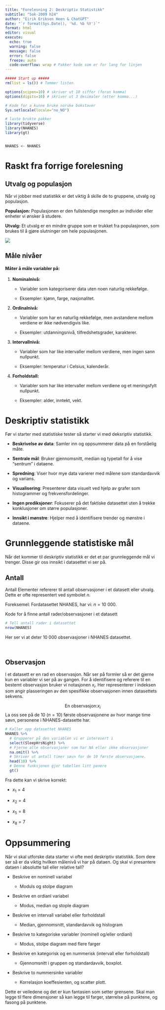 ---
title: "Forelesning 2: Deskriptiv Statistikk"
subtitle: "Sok-2009 h24"
author: "Eirik Eriksen Heen & ChatGPT"
date: "`r format(Sys.Date(), '%d. %b %Y')`"
format: html
editor: visual
execute:
  echo: true
  warning: false
  message: false
  error: false
  freeze: auto
  code-overflow: wrap # Pakker kode som er for lang for linjen
---

```{r oppstart, include = FALSE}
##### Start up #####
rm(list = ls()) # Tommer listen

options(scipen=10) # skriver ut 10 siffer (foran komma)
options(digits=10) # skriver ut 3 desimaler (etter komma...)

# Kode for a kunne bruke norske bokstaver
Sys.setlocale(locale="no_NO")

# laste brukte pakker
library(tidyverse)
library(NHANES)
library(gt)


NHANES <- NHANES
```

# Raskt fra forrige forelesning

## Utvalg og populasjon

Når vi jobber med statistikk er det viktig å skille de to gruppene, utvalg og populasjon.

**Populasjon:** Populasjonen er den fullstendige mengden av individer eller enheter vi ønsker å studere.

**Utvalg:** Et utvalg er en mindre gruppe som er trukket fra populasjonen, som brukes til å gjøre slutninger om hele populasjonen.

![](images/populasjon-utvalg.png)

## Måle nivåer

#### Måter å måle variabler på:

1.  **Nominalnivå:**

    -   Variabler som kategoriserer data uten noen naturlig rekkefølge.

    -   Eksempler: kjønn, farge, nasjonalitet.

2.  **Ordinalnivå:**

    -   Variabler som har en naturlig rekkefølge, men avstandene mellom verdiene er ikke nødvendigvis like.

    -   Eksempler: utdanningsnivå, tilfredshetsgrader, karakterer.

3.  **Intervallnivå:**

    -   Variabler som har like intervaller mellom verdiene, men ingen sann nullpunkt.

    -   Eksempler: temperatur i Celsius, kalenderår.

4.  **Forholdstall:**

    -   Variabler som har like intervaller mellom verdiene og et meningsfylt nullpunkt.

    -   Eksempler: alder, inntekt, vekt.

\newpage

# Deskriptiv statistikk

Før vi starter med statistiske tester så starter vi med deksriptiv statistikk.

-   **Beskrivelse av data**: Samler inn og oppsummerer data på en forståelig måte.

-   **Sentrale mål**: Bruker gjennomsnitt, median og typetall for å vise "sentrum" i dataene.

-   **Spredning**: Viser hvor mye data varierer med målene som standardavvik og varians.

-   **Visualisering**: Presenterer data visuelt ved hjelp av grafer som histogrammer og frekvensfordelinger.

-   **Ingen prediksjoner**: Fokuserer på det faktiske datasettet uten å trekke konklusjoner om større populasjoner.

-   **Innsikt i mønstre**: Hjelper med å identifisere trender og mønstre i dataene.

# Grunnleggende statistiske mål

Når det kommer til deskriptiv statistikk er det et par grunnleggende mål vi trenger. Disse gir oss innsikt i datasettet vi ser på.

## Antall

Antall Elementer refererer til antall observasjoner i et datasett eller utvalg. Dette er ofte representert ved symbolet $n$.

Foreksemel: Fordatasettet NHANES, har vi: ${n} = \text{10 000}$.

Kode for å finne antall rader/observasjoner i et datasett

```{r}
# Tell antall rader i datasettet
nrow(NHANES)
```

Her ser vi at deter 10 000 observasjoner i NHANES datasettet.

\newpage

\

## Observasjon

I et datasett er en rad en observasjon. Når ser på formler så er det gjerne kun en variabler vi ser på av gangen. For å identifisere og referere til en bestemt observasjon bruker vi notasjonen ${x}_{i}$. Her representerer i indeksen som angir plasseringen av den spesifikke observasjonen innen datasettets sekvens.

$$\text{En observasjon:} {x}_{i} $$La oss see på de 10 $(n=10)$ første observasjonene av hvor mange time søvn, personene i NHANES-datasette har.

```{r}
# Kaller opp datasettet NHANES
NHANES %>% 
  # Grupperer på den variablen vi er interesert i
  select(SleepHrsNight) %>% 
  # Fjerne alle observasjoner som har NA eller ikke observasjoner
  na.omit() %>%
  # Skriver ut antall timer søvn for de 10 første observasjoene.
  head(10) %>%
  # Denne funksjonen gjor tabellen litt penere
  gt()

```

Fra dette kan vi skrive korrekt:

-   ${x}_{1}=4$

-   ${x}_{2}=4$

-   ${x}_{5}=8$

-   ${x}_{8}=7$

\newpage

# Oppsummering

Når vi skal utforske data starter vi ofte med deskriptiv statistikk. Som dere ser så er da viktig hvilken målenivå vi har på dataen. Og skal vi presantere dataen i absolutte tall eller relative tall?

-   Beskrive en nominell variabel

    -   Moduls og stolpe diagram

-   Beskrive en ordianl variabel

    -   Modus, median og stople diagram

-   Beskrive en intervall variabel eller forholdstall

    -   Median, gjennomsnitt, standardavvik og histogram

-   Beskrive to kategoriske variabler (nominell og/eller ordianl)

    -   Modus, stolpe diagram med flere farger

-   Beskrive en kategorisk og en nummerisk (intervall eller forholdstall)

    -   Gjennomsnitt i gruppen og standardavvik, boxplot.

-   Beskrive to nummersinke variabler

    -   Korrelasjon koeffesienten, og scatter plott.

Dette er veiledene og det er kun fantasien som setter grensene. Skal man legge til flere dimensjoner så kan legge til farger, størrelse på punktene, og fasong på punktene.
